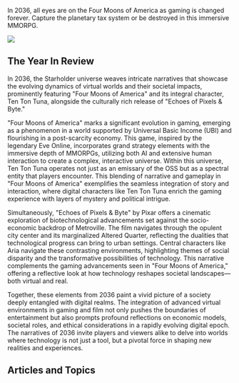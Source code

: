 In 2036, all eyes are on the Four Moons of America as gaming is changed forever. Capture the planetary tax system or be destroyed in this immersive MMORPG.

![](https://drbs5yklwtho3.cloudfront.net/images/1752608833178-cx9pp70pkx4-image.jpg)

## The Year In Review

In 2036, the Starholder universe weaves intricate narratives that showcase the evolving dynamics of virtual worlds and their societal impacts, prominently featuring "Four Moons of America" and its integral character, Ten Ton Tuna, alongside the culturally rich release of "Echoes of Pixels & Byte."

"Four Moons of America" marks a significant evolution in gaming, emerging as a phenomenon in a world supported by Universal Basic Income (UBI) and flourishing in a post-scarcity economy. This game, inspired by the legendary Eve Online, incorporates grand strategy elements with the immersive depth of MMORPGs, utilizing both AI and extensive human interaction to create a complex, interactive universe. Within this universe, Ten Ton Tuna operates not just as an emissary of the OSS but as a spectral entity that players encounter. This blending of narrative and gameplay in "Four Moons of America" exemplifies the seamless integration of story and interaction, where digital characters like Ten Ton Tuna enrich the gaming experience with layers of mystery and political intrigue.

Simultaneously, "Echoes of Pixels & Byte" by Pixar offers a cinematic exploration of biotechnological advancements set against the socio-economic backdrop of Metroville. The film navigates through the opulent city center and its marginalized Altered Quarter, reflecting the dualities that technological progress can bring to urban settings. Central characters like Aria navigate these contrasting environments, highlighting themes of social disparity and the transformative possibilities of technology. This narrative complements the gaming advancements seen in "Four Moons of America," offering a reflective look at how technology reshapes societal landscapes—both virtual and real.

Together, these elements from 2036 paint a vivid picture of a society deeply entangled with digital realms. The integration of advanced virtual environments in gaming and film not only pushes the boundaries of entertainment but also prompts profound reflections on economic models, societal roles, and ethical considerations in a rapidly evolving digital epoch. The narratives of 2036 invite players and viewers alike to delve into worlds where technology is not just a tool, but a pivotal force in shaping new realities and experiences.

## Articles and Topics
